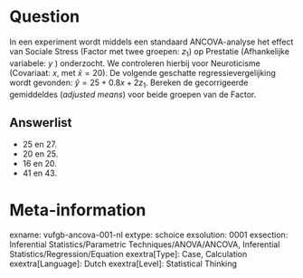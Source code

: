 Question
========
In een experiment wordt middels een standaard ANCOVA-analyse het effect van Sociale Stress (Factor met twee groepen: $z_{1}$) op Prestatie (Afhankelijke variabele: $y$ ) onderzocht. We controleren hierbij voor Neuroticisme (Covariaat: $x$, met $\bar{x} = 20$). De volgende geschatte regressievergelijking wordt gevonden: $\hat{y}=25+0.8x+2z_{1}$. Bereken de gecorrigeerde gemiddeldes (*adjusted means*) voor beide groepen van de Factor.

Answerlist
----------
* 25 en 27.
* 20 en 25.
* 16 en 20.
* 41 en 43.

Meta-information
================
exname: vufgb-ancova-001-nl
extype: schoice
exsolution: 0001
exsection: Inferential Statistics/Parametric Techniques/ANOVA/ANCOVA, Inferential Statistics/Regression/Equation
exextra[Type]: Case, Calculation
exextra[Language]: Dutch
exextra[Level]: Statistical Thinking
